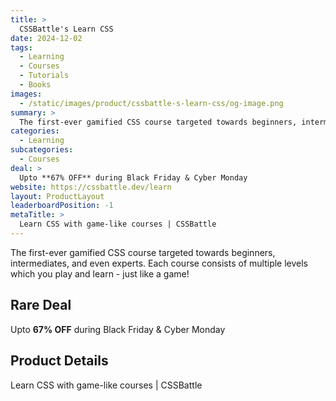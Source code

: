 ```yaml
---
title: >
  CSSBattle's Learn CSS
date: 2024-12-02
tags:
  - Learning
  - Courses
  - Tutorials
  - Books
images:
  - /static/images/product/cssbattle-s-learn-css/og-image.png
summary: >
  The first-ever gamified CSS course targeted towards beginners, intermediates, and even experts. Each course consists of multiple levels which you play and learn - just like a game!
categories:
  - Learning
subcategories:
  - Courses
deal: >
  Upto **67% OFF** during Black Friday & Cyber Monday
website: https://cssbattle.dev/learn
layout: ProductLayout
leaderboardPosition: -1
metaTitle: >
  Learn CSS with game-like courses | CSSBattle
---
```

The first-ever gamified CSS course targeted towards beginners, intermediates, and even experts. Each course consists of multiple levels which you play and learn - just like a game!

## Rare Deal

Upto **67% OFF** during Black Friday & Cyber Monday

## Product Details

Learn CSS with game-like courses | CSSBattle


